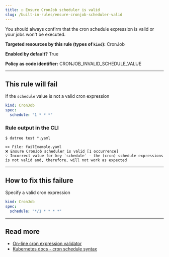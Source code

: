 ```yaml
---
title: ☑️ Ensure CronJob scheduler is valid
slug: /built-in-rules/ensure-cronjob-scheduler-valid
---
```


You should always confirm that the cron schedule expression is valid or your jobs won't be executed.

**Targeted resources by this rule (types of **`kind`**):** CronJob

**Enabled by default?** True

**Policy as code identifier:** CRONJOB_INVALID_SCHEDULE_VALUE

---

## This rule will fail

If the `schedule` value is not a valid cron expression

```yaml
kind: CronJob
spec:
  schedule: "1 * * *"
```

### Rule output in the CLI

```terminal
$ datree test *.yaml

>> File: failExample.yaml
❌ Ensure CronJob scheduler is valid [1 occurrence]
💡 Incorrect value for key `schedule` - the (cron) schedule expressions is not valid and, therefore, will not work as expected
```

---

## How to fix this failure

Specify a valid cron expression

```yaml
kind: CronJob
spec:
  schedule: "*/1 * * * *"
```

---

## Read more

- [On-line cron expression validator](https://crontab.guru/)
- [Kubernetes docs - cron schedule syntax](https://kubernetes.io/docs/concepts/workloads/controllers/cron-jobs/#cron-schedule-syntax)
